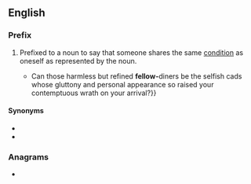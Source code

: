 {{also|fellow}}
==English==
{{rfd|en}}
===Prefix===
{{head|en|prefixes}}

# Prefixed to a noun to say that someone shares the same [[condition]] as oneself as represented by the noun.
#: {{ux|en|'''fellow-'''worker;&nbsp; '''fellow-'''sufferer;&nbsp; '''fellow-'''teacher;&nbsp; '''fellow-'''chairwoman;&nbsp; '''fellow-'''Scotsman}}
#: {{ux|en|His call for action was supported by the majority of his '''fellow-'''students at the meeting.}}
#* {{quote-book|lang=en|year=1922|author={{w|Ben Travers}}
|chapter=5|title=[http://openlibrary.org/works/OL1521052W A Cuckoo in the Nest]
|passage=The most rapid and most seductive transition in all human nature is that which attends the palliation of a ravenous appetite.{{...}}Can those harmless but refined '''fellow-'''diners be the selfish cads whose gluttony and personal appearance so raised your contemptuous wrath on your arrival?}}

====Synonyms====
* {{l|en|co-}}
* {{l|en|even-}}

===Anagrams===
* {{anagrams|en|a=efllow|elf owl}}